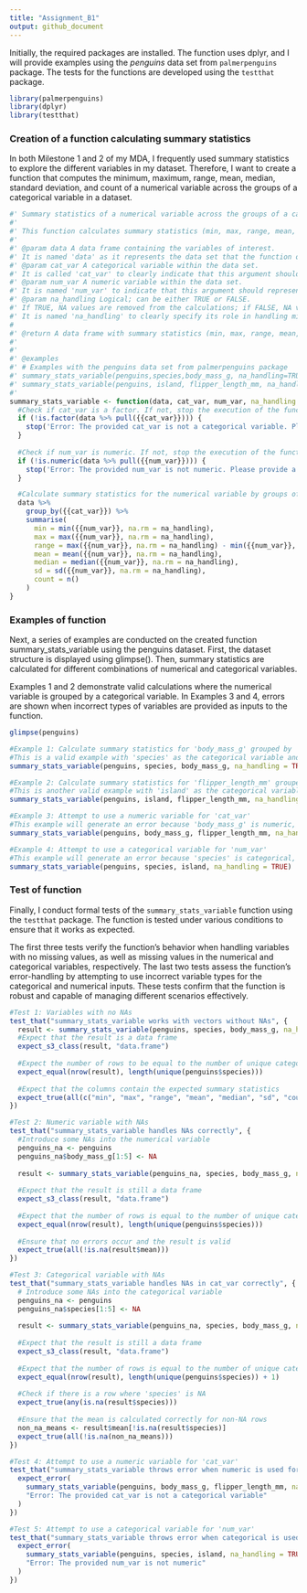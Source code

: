 ```yaml
---
title: "Assignment_B1"
output: github_document
---
```

Initially, the required packages are installed. The function uses dplyr, and I will provide examples using the _penguins_ data set from `palmerpenguins` package. The tests for the functions are developed using the `testthat` package.

```r
library(palmerpenguins)
library(dplyr)
library(testthat)
```

### Creation of a function calculating summary statistics
In both Milestone 1 and 2 of my MDA, I frequently used summary statistics to explore the different variables in my dataset. Therefore, I want to create a function that computes the minimum, maximum, range, mean, median, standard deviation, and count of a numerical variable across the groups of a categorical variable in a dataset.

```r
#' Summary statistics of a numerical variable across the groups of a categorical variable
#'
#' This function calculates summary statistics (min, max, range, mean, meadian, standard deviation and count) of one numerical variable across the groups of one categorical variable from a data set.
#'
#' @param data A data frame containing the variables of interest. 
#' It is named 'data' as it represents the data set that the function operates on.
#' @param cat_var A categorical variable within the data set. 
#' It is called 'cat_var' to clearly indicate that this argument should represent a factor or categorical variable.
#' @param num_var A numeric variable within the data set. 
#' It is named 'num_var' to indicate that this argument should represent a numeric variable.
#' @param na_handling Logical; can be either TRUE or FALSE. 
#' If TRUE, NA values are removed from the calculations; if FALSE, NA values are included.
#' It is named 'na_handling' to clearly specify its role in handling missing values.
#
#' @return A data frame with summary statistics (min, max, range, mean, median, standard deviation, count) for the numeric variable, grouped by the categorical variable.
#'
#' 
#' @examples
#' # Examples with the penguins data set from palmerpenguins package
#' summary_stats_variable(penguins,species,body_mass_g, na_handling=TRUE)
#' summary_stats_variable(penguins, island, flipper_length_mm, na_handling = TRUE)
#'
summary_stats_variable <- function(data, cat_var, num_var, na_handling = TRUE) {
  #Check if cat_var is a factor. If not, stop the execution of the function and execute an error
  if (!is.factor(data %>% pull({{cat_var}}))) {
    stop('Error: The provided cat_var is not a categorical variable. Please provide a factor variable.')
  }
  
  #Check if num_var is numeric. If not, stop the execution of the function and execute an error
  if (!is.numeric(data %>% pull({{num_var}}))) {
    stop('Error: The provided num_var is not numeric. Please provide a numeric variable.')
  }

  #Calculate summary statistics for the numerical variable by groups of the categorical variable
  data %>%
    group_by({{cat_var}}) %>%
    summarise(
      min = min({{num_var}}, na.rm = na_handling),
      max = max({{num_var}}, na.rm = na_handling),
      range = max({{num_var}}, na.rm = na_handling) - min({{num_var}}, na.rm = na_handling),
      mean = mean({{num_var}}, na.rm = na_handling),
      median = median({{num_var}}, na.rm = na_handling),
      sd = sd({{num_var}}, na.rm = na_handling),
      count = n()
    )
}

```

### Examples of function
Next, a series of examples are conducted on the created function summary_stats_variable using the penguins dataset. First, the dataset structure is displayed using glimpse(). Then, summary statistics are calculated for different combinations of numerical and categorical variables. 

Examples 1 and 2 demonstrate valid calculations where the numerical variable is grouped by a categorical variable. In Examples 3 and 4, errors are shown when incorrect types of variables are provided as inputs to the function.

```r
glimpse(penguins)

#Example 1: Calculate summary statistics for 'body_mass_g' grouped by 'species'
#This is a valid example with 'species' as the categorical variable and 'body_mass_g' as the numeric variable
summary_stats_variable(penguins, species, body_mass_g, na_handling = TRUE)

#Example 2: Calculate summary statistics for 'flipper_length_mm' grouped by 'island'
#This is another valid example with 'island' as the categorical variable and 'flipper_length_mm' as the numeric variable
summary_stats_variable(penguins, island, flipper_length_mm, na_handling = TRUE)

#Example 3: Attempt to use a numeric variable for 'cat_var'
#This example will generate an error because 'body_mass_g' is numeric, not categorical
summary_stats_variable(penguins, body_mass_g, flipper_length_mm, na_handling = TRUE)

#Example 4: Attempt to use a categorical variable for 'num_var'
#This example will generate an error because 'species' is categorical, not numeric
summary_stats_variable(penguins, species, island, na_handling = TRUE)
```

### Test of function
Finally, I conduct formal tests of the `summary_stats_variable` function using the `testthat` package. The function is tested under various conditions to ensure that it works as expected. 

The first three tests verify the function’s behavior when handling variables with no missing values, as well as missing values in the numerical and categorical variables, respectively. The last two tests assess the function's error-handling by attempting to use incorrect variable types for the categorical and numerical inputs. These tests confirm that the function is robust and capable of managing different scenarios effectively.

```r
#Test 1: Variables with no NAs
test_that("summary_stats_variable works with vectors without NAs", {
  result <- summary_stats_variable(penguins, species, body_mass_g, na_handling = TRUE)
  #Expect that the result is a data frame
  expect_s3_class(result, "data.frame")
  
  #Expect the number of rows to be equal to the number of unique categories in species
  expect_equal(nrow(result), length(unique(penguins$species)))
  
  #Expect that the columns contain the expected summary statistics
  expect_true(all(c("min", "max", "range", "mean", "median", "sd", "count") %in% colnames(result)))
})

#Test 2: Numeric variable with NAs
test_that("summary_stats_variable handles NAs correctly", {
  #Introduce some NAs into the numerical variable
  penguins_na <- penguins
  penguins_na$body_mass_g[1:5] <- NA
  
  result <- summary_stats_variable(penguins_na, species, body_mass_g, na_handling = TRUE)
  
  #Expect that the result is still a data frame
  expect_s3_class(result, "data.frame")
  
  #Expect that the number of rows is equal to the number of unique categories in species
  expect_equal(nrow(result), length(unique(penguins$species)))
  
  #Ensure that no errors occur and the result is valid
  expect_true(all(!is.na(result$mean)))
})

#Test 3: Categorical variable with NAs
test_that("summary_stats_variable handles NAs in cat_var correctly", {
  # Introduce some NAs into the categorical variable
  penguins_na <- penguins
  penguins_na$species[1:5] <- NA
  
  result <- summary_stats_variable(penguins_na, species, body_mass_g, na_handling = TRUE)
  
  #Expect that the result is still a data frame
  expect_s3_class(result, "data.frame")
  
  #Expect that the number of rows is equal to the number of unique categories in species + 1 for NA
  expect_equal(nrow(result), length(unique(penguins$species)) + 1)
  
  #Check if there is a row where 'species' is NA
  expect_true(any(is.na(result$species)))
  
  #Ensure that the mean is calculated correctly for non-NA rows
  non_na_means <- result$mean[!is.na(result$species)]
  expect_true(all(!is.na(non_na_means)))
})

#Test 4: Attempt to use a numeric variable for 'cat_var'
test_that("summary_stats_variable throws error when numeric is used for cat_var", {
  expect_error(
    summary_stats_variable(penguins, body_mass_g, flipper_length_mm, na_handling = TRUE),
    "Error: The provided cat_var is not a categorical variable"
  )
})

#Test 5: Attempt to use a categorical variable for 'num_var'
test_that("summary_stats_variable throws error when categorical is used for num_var", {
  expect_error(
    summary_stats_variable(penguins, species, island, na_handling = TRUE),
    "Error: The provided num_var is not numeric"
  )
})
```


